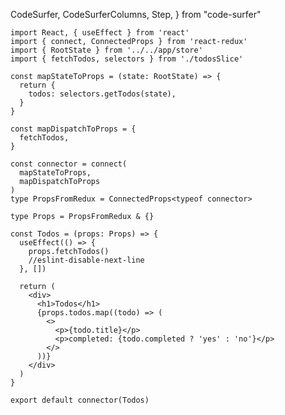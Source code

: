 CodeSurfer,
CodeSurferColumns,
Step,
} from "code-surfer"


<CodeSurfer>

```tsx title="Using the thunk inside our component" showNumbers
import React, { useEffect } from 'react'
import { connect, ConnectedProps } from 'react-redux'
import { RootState } from '../../app/store'
import { fetchTodos, selectors } from './todosSlice'

const mapStateToProps = (state: RootState) => {
  return {
    todos: selectors.getTodos(state),
  }
}

const mapDispatchToProps = {
  fetchTodos,
}

const connector = connect(
  mapStateToProps,
  mapDispatchToProps
)
type PropsFromRedux = ConnectedProps<typeof connector>

type Props = PropsFromRedux & {}

const Todos = (props: Props) => {
  useEffect(() => {
    props.fetchTodos()
    //eslint-disable-next-line
  }, [])

  return (
    <div>
      <h1>Todos</h1>
      {props.todos.map((todo) => (
        <>
          <p>{todo.title}</p>
          <p>completed: {todo.completed ? 'yes' : 'no'}</p>
        </>
      ))}
    </div>
  )
}

export default connector(Todos)
```

```diff 2

```

```diff 4

```

```diff 12:14

```

```diff 16:22

```

```diff 24

```

```diff 43

```

```diff 25:28

```

</CodeSurfer>
